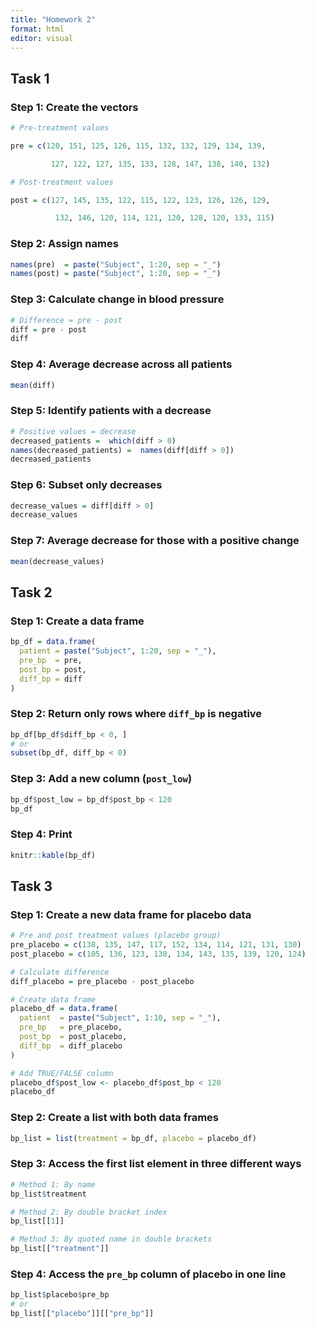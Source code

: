 ```yaml
---
title: "Homework 2"
format: html
editor: visual
---
```


## Task 1

### Step 1: Create the vectors

```r
# Pre-treatment values

pre = c(120, 151, 125, 126, 115, 132, 132, 129, 134, 139,

         127, 122, 127, 135, 133, 128, 147, 138, 140, 132)

# Post-treatment values

post = c(127, 145, 135, 122, 115, 122, 123, 126, 126, 129,

          132, 146, 120, 114, 121, 120, 128, 120, 133, 115)
```

### Step 2: Assign names

```r
names(pre)  = paste("Subject", 1:20, sep = "_")
names(post) = paste("Subject", 1:20, sep = "_")
```

### Step 3: Calculate change in blood pressure

```r
# Difference = pre - post
diff = pre - post
diff
```

### Step 4: Average decrease across all patients

```r
mean(diff)
```

### Step 5: Identify patients with a decrease

```r
# Positive values = decrease
decreased_patients =  which(diff > 0)
names(decreased_patients) =  names(diff[diff > 0])
decreased_patients
```

### Step 6: Subset only decreases

```r
decrease_values = diff[diff > 0]
decrease_values
```

### Step 7: Average decrease for those with a positive change

```r
mean(decrease_values)
```

## Task 2

### Step 1: Create a data frame

```r
bp_df = data.frame(
  patient = paste("Subject", 1:20, sep = "_"),
  pre_bp  = pre,
  post_bp = post,
  diff_bp = diff
)
```

### Step 2: Return only rows where `diff_bp` is negative

```r
bp_df[bp_df$diff_bp < 0, ]
# or
subset(bp_df, diff_bp < 0)
```

### Step 3: Add a new column (`post_low`)

```r
bp_df$post_low = bp_df$post_bp < 120
bp_df

```

### Step 4: Print 

```r
knitr::kable(bp_df)
```

## Task 3

### Step 1: Create a new data frame for placebo data

```r
# Pre and post treatment values (placebo group)
pre_placebo = c(138, 135, 147, 117, 152, 134, 114, 121, 131, 130)
post_placebo = c(105, 136, 123, 130, 134, 143, 135, 139, 120, 124)

# Calculate difference
diff_placebo = pre_placebo - post_placebo

# Create data frame
placebo_df = data.frame(
  patient  = paste("Subject", 1:10, sep = "_"),
  pre_bp   = pre_placebo,
  post_bp  = post_placebo,
  diff_bp  = diff_placebo
)

# Add TRUE/FALSE column 
placebo_df$post_low <- placebo_df$post_bp < 120
placebo_df

```

### Step 2: Create a list with both data frames

```r
bp_list = list(treatment = bp_df, placebo = placebo_df)
```

### Step 3: Access the first list element in three different ways

```r
# Method 1: By name
bp_list$treatment

# Method 2: By double bracket index
bp_list[[1]]

# Method 3: By quoted name in double brackets
bp_list[["treatment"]]
```

### Step 4: Access the `pre_bp` column of placebo in one line

```r
bp_list$placebo$pre_bp
# or
bp_list[["placebo"]][["pre_bp"]]

```
